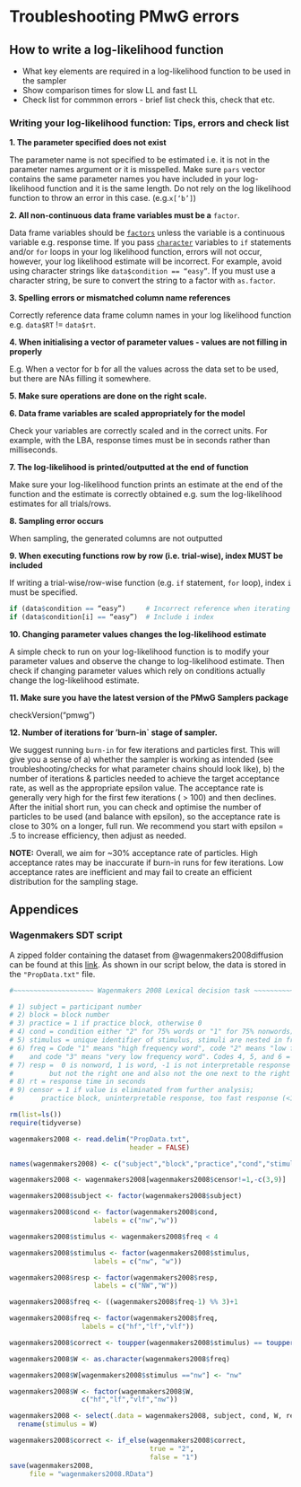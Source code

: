 # Troubleshooting PMwG errors {#troubleshoot}

## How to write a log-likelihood function

* What key elements are required in a log-likelihood function to be used in the sampler
* Show comparison times for slow LL and fast LL
* Check list for commmon errors - brief list check this, check that etc.



### Writing your log-likelihood function: Tips, errors and check list



<b>1. The parameter specified does not exist</b>

The parameter name is not specified to be estimated i.e. it is not in the parameter names argument or it is misspelled. Make sure `pars` vector contains the same parameter names you have included in your log-likelihood function and it is the same length. Do not rely on the log likelihood function to throw an error in this case. 
 (e.g.`x[‘b’]`)
 
 
<b>2. All non-continuous data frame variables must be a</b> `factor`.


Data frame variables should be [`factors`](https://www.rdocumentation.org/packages/base/versions/3.6.2/topics/factor) unless the variable is a continuous variable e.g. response time.
If you pass [`character`](https://www.rdocumentation.org/packages/base/versions/3.6.2/topics/character) variables to `if` statements and/or `for` loops in your log likelihood function, errors will not occur, however, your log likelihood estimate will be incorrect. For example, 
avoid using character strings like `data$condition == “easy”`. If you must use a character string, be sure to convert the string to a factor with `as.factor`.


<b>3. Spelling errors or mismatched column name references</b>

Correctly reference data frame column names in your log likelihood function e.g. `data$RT` != `data$rt`.

<b>4. When initialising a vector of parameter values - values are not filling in properly</b>

E.g. When a vector for b for all the values across the data set to be used, but there are NAs filling it somewhere.

<b>5. Make sure operations are done on the right scale.</b>


<b>6. Data frame variables are scaled appropriately for the model</b>

Check your variables are correctly scaled and in the correct units. For example, with the LBA, response times must be in seconds rather than milliseconds.

<b>7. The log-likelihood is printed/outputted at the end of function</b>

Make sure your log-likelihood function prints an estimate at the end of the function and the estimate is correctly obtained e.g. sum the log-likelihood estimates for all trials/rows. 
 
<b>8. Sampling error occurs</b>

When sampling, the generated columns are not outputted
 
<b>9. When executing functions row by row (i.e. trial-wise), index MUST be included</b>

If writing a trial-wise/row-wise function (e.g. `if` statement, `for` loop), index `i` must be specified.
```r
if (data$condition == “easy”)     # Incorrect reference when iterating over variable
if (data$condition[i] == “easy”)  # Include i index
```

<b>10. Changing parameter values changes the log-likelihood estimate</b>

A simple check to run on your log-likelihood function is to modify your parameter values and observe the change to log-likelihood estimate. Then check if changing parameter values which rely on conditions actually change the log-likelihood estimate.

<b>11. Make sure you have the latest version of the PMwG Samplers package</b>

checkVersion(“pmwg”)


<b>12. Number of iterations for 'burn-in` stage of sampler.</b>

We suggest running `burn-in` for few iterations and particles first. This will give you a sense of a) whether the sampler is working as intended (see troubleshooting/checks for what parameter chains should look like), b) the number of iterations & particles needed to achieve the target acceptance rate, as well as the appropriate epsilon value. The acceptance rate is generally very high for the first few iterations ( > 100) and then declines. After the initial short run, you can check and  optimise the number of particles to be used (and balance with epsilon), so the acceptance rate is close to 30% on a longer, full run. We recommend you start with epsilon = .5 to increase efficiency, then adjust as needed. 

<b>NOTE:</b> Overall, we aim for ~30% acceptance rate of particles. High acceptance rates may be inaccurate if burn-in runs for few iterations. Low acceptance rates are inefficient and may fail to create an efficient distribution for the sampling stage.  


## Appendices

### Wagenmakers SDT script {#wagSDTscript}

A zipped folder containing the dataset from @wagenmakers2008diffusion can be found at this [link](https://www.ejwagenmakers.com/Code/2008/LexDecData.zip). As shown in our script below, the data is stored in the `"PropData.txt"` file.

```r
#~~~~~~~~~~~~~~~~~~~~ Wagenmakers 2008 Lexical decision task ~~~~~~~~~~~~~~~~~~~~~~~~~~~#

# 1) subject = participant number
# 2) block = block number
# 3) practice = 1 if practice block, otherwise 0
# 4) cond = condition either "2" for 75% words or "1" for 75% nonwords)
# 5) stimulus = unique identifier of stimulus, stimuli are nested in frequency conditions
# 6) freq = Code "1" means "high frequency word", code "2" means "low frequency word",
#    and code "3" means "very low frequency word". Codes 4, 5, and 6 = "nonword".
# 7) resp =  0 is nonword, 1 is word, -1 is not interpretable response (i.e., pushed a button,
#         but not the right one and also not the one next to the right button)
# 8) rt = response time in seconds
# 9) censor = 1 if value is eliminated from further analysis;
#       practice block, uninterpretable response, too fast response (<180 ms), too slow response (>3 sec)

rm(list=ls())
require(tidyverse)

wagenmakers2008 <- read.delim("PropData.txt",
                              header = FALSE)

names(wagenmakers2008) <- c("subject","block","practice","cond","stimulus","freq","resp","rt","censor")

wagenmakers2008 <- wagenmakers2008[wagenmakers2008$censor!=1,-c(3,9)]

wagenmakers2008$subject <- factor(wagenmakers2008$subject)

wagenmakers2008$cond <- factor(wagenmakers2008$cond,
                     labels = c("nw","w"))

wagenmakers2008$stimulus <- wagenmakers2008$freq < 4

wagenmakers2008$stimulus <- factor(wagenmakers2008$stimulus,
                     labels = c("nw", "w"))

wagenmakers2008$resp <- factor(wagenmakers2008$resp,
                     labels = c("NW","W"))

wagenmakers2008$freq <- ((wagenmakers2008$freq-1) %% 3)+1

wagenmakers2008$freq <- factor(wagenmakers2008$freq,
                  labels = c("hf","lf","vlf"))

wagenmakers2008$correct <- toupper(wagenmakers2008$stimulus) == toupper(wagenmakers2008$resp)

wagenmakers2008$W <- as.character(wagenmakers2008$freq)

wagenmakers2008$W[wagenmakers2008$stimulus =="nw"] <- "nw"

wagenmakers2008$W <- factor(wagenmakers2008$W,
                  c("hf","lf","vlf","nw"))

wagenmakers2008 <- select(.data = wagenmakers2008, subject, cond, W, resp, rt, correct) %>%
  rename(stimulus = W)

wagenmakers2008$correct <- if_else(wagenmakers2008$correct,
                                   true = "2",
                                   false = "1")
save(wagenmakers2008,
     file = "wagenmakers2008.RData")
```

